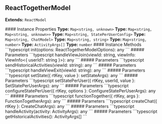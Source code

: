 ## ReactTogetherModel

<a id="reacttogethermodel"></a>
<p><strong>Extends:</strong> <code>ReactModel</code></p>
<Tabs>
<Tab title="Properties">
#### Instance Properties
<Accordion>
<AccordionItem title="state">
<strong>Type:</strong> <code>Map&lt;string, unknown&gt;</code>
</AccordionItem>
<AccordionItem title="statePerUser">
<strong>Type:</strong> <code>Map&lt;string, Map&lt;string, unknown&gt;&gt;</code>
</AccordionItem>
<AccordionItem title="statePerUserConfig">
<strong>Type:</strong> <code>Map&lt;string, StatePerUserConfig&gt;</code>
</AccordionItem>
<AccordionItem title="chats">
<strong>Type:</strong> <code>Map&lt;string, ChatModel&gt;</code>
</AccordionItem>
<AccordionItem title="viewIdUserIdMapping">
<strong>Type:</strong> <code>Map&lt;string, string&gt;</code>
</AccordionItem>
<AccordionItem title="userIdCount">
<strong>Type:</strong> <code>Map&lt;string, number&gt;</code>
</AccordionItem>
<AccordionItem title="activities">
<strong>Type:</strong> <code>ActivityArgs[]</code>
</AccordionItem>
<AccordionItem title="maxActivities">
<strong>Type:</strong> <code>number</code>
</AccordionItem>
</Accordion>
</Tab>
<Tab title="Methods">
#### Instance Methods
<AccordionGroup>
<Accordion title="init">
<CodeGroup>
```typescript
init(options: ReactTogetherModelOptions): any
```
</CodeGroup>
##### Parameters
<ParamField path="options" type="ReactTogetherModelOptions" required={true}>

</ParamField>
</Accordion>
<Accordion title="handleViewJoin">
<CodeGroup>
```typescript
handleViewJoin(viewId: string, viewInfo: ViewInfo<{ userId?: string }>): any
```
</CodeGroup>
##### Parameters
<ParamField path="viewId" type="string" required={true}>

</ParamField>
<ParamField path="viewInfo" type="ViewInfo&lt;{ userId?: string }&gt;" required={true}>

</ParamField>
</Accordion>
<Accordion title="sendHistoricalActivities">
<CodeGroup>
```typescript
sendHistoricalActivities(viewId: string): any
```
</CodeGroup>
##### Parameters
<ParamField path="viewId" type="string" required={true}>

</ParamField>
</Accordion>
<Accordion title="handleViewExit">
<CodeGroup>
```typescript
handleViewExit(viewId: string): any
```
</CodeGroup>
##### Parameters
<ParamField path="viewId" type="string" required={true}>

</ParamField>
</Accordion>
<Accordion title="setState">
<CodeGroup>
```typescript
setState({ rtKey, value }: setStateArgs<T>): any
```
</CodeGroup>
##### Parameters
<ParamField path="{ rtKey, value }" type="setStateArgs&lt;T&gt;" required={true}>

</ParamField>
</Accordion>
<Accordion title="setStatePerUser">
<CodeGroup>
```typescript
setStatePerUser({ rtKey, userId, value }: SetStatePerUserArgs<T>): any
```
</CodeGroup>
##### Parameters
<ParamField path="{ rtKey, userId, value }" type="SetStatePerUserArgs&lt;T&gt;" required={true}>

</ParamField>
</Accordion>
<Accordion title="configureStatePerUser">
<CodeGroup>
```typescript
configureStatePerUser({ rtKey, options }: ConfigureStatePerUserArgs): any
```
</CodeGroup>
##### Parameters
<ParamField path="{ rtKey, options }" type="ConfigureStatePerUserArgs" required={true}>

</ParamField>
</Accordion>
<Accordion title="functionTogether">
<CodeGroup>
```typescript
functionTogether({ rtKey, args }: FunctionTogetherArgs): any
```
</CodeGroup>
##### Parameters
<ParamField path="{ rtKey, args }" type="FunctionTogetherArgs" required={true}>

</ParamField>
</Accordion>
<Accordion title="createChat">
<CodeGroup>
```typescript
createChat({ rtKey }: CreateChatArgs): any
```
</CodeGroup>
##### Parameters
<ParamField path="{ rtKey }" type="CreateChatArgs" required={true}>

</ParamField>
</Accordion>
<Accordion title="handleActivity">
<CodeGroup>
```typescript
handleActivity(activity: ActivityArgs): any
```
</CodeGroup>
##### Parameters
<ParamField path="activity" type="ActivityArgs" required={true}>

</ParamField>
</Accordion>
<Accordion title="getHistoricalActivities">
<CodeGroup>
```typescript
getHistoricalActivities(): ActivityArgs[]
```
</CodeGroup>
</Accordion>
</AccordionGroup>
</Tab>
</Tabs>